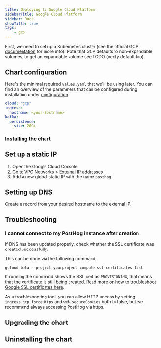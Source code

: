 ```yaml
---
title: Deploying to Google Cloud Platform
sidebarTitle: Google Cloud Platform
sidebar: Docs
showTitle: true
tags:
    - gcp
---
```



First, we need to set up a Kubernetes cluster (see the official GCP [documentation](https://cloud.google.com/kubernetes-engine/) for more info). Note that GCP defaults to non-expandable volumes, to get an expandable volume see TODO (verify default too).

<ClusterRequirementsSnippet />

## Chart configuration

Here's the minimal required `values.yaml` that we'll be using later. You can find an overview of the parameters that can be configured during installation under [configuration](/docs/self-host/deploy/configuration).
```yaml
cloud: "gcp"
ingress:
  hostname: <your-hostname>
kafka:
  persistence:
    size: 20Gi
```

### Installing the chart

<InstallingSnippet />

## Set up a static IP

1. Open the Google Cloud Console
1. Go to VPC Networks > [External IP addresses](https://console.cloud.google.com/networking/addresses/list)
1. Add a new global static IP with the name `posthog`

## Setting up DNS

Create a record from your desired hostname to the external IP.

## Troubleshooting
### I cannot connect to my PostHog instance after creation

If DNS has been updated properly, check whether the SSL certificate was created successfully.

This can be done via the following command:

```console
gcloud beta --project yourproject compute ssl-certificates list
```

If running the command shows the SSL cert as `PROVISIONING`, that means that the certificate is still being created. [Read more on how to troubleshoot Google SSL certificates here](https://cloud.google.com/load-balancing/docs/ssl-certificates/troubleshooting).

As a troubleshooting tool, you can allow HTTP access by setting `ingress.gcp.forceHttps` and `web.secureCookies` both to false, but we recommend always accessing PostHog via https.

## Upgrading the chart
<UpgradingSnippet />

## Uninstalling the chart
<UninstallingSnippet />
